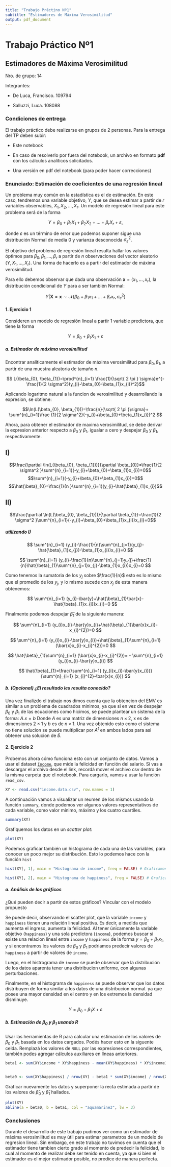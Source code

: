```yaml
---
title: "Trabajo Práctino Nº1"
subtitle: "Estimadores de Máxima Verosimilitud"
output: pdf_document
---
```


# Trabajo Práctico Nº1

## Estimadores de Máxima Verosimilitud

Nro. de grupo: 14

Integrantes:

-   De Luca, Francisco. 109794

-   Salluzzi, Luca. 108088

### Condiciones de entrega

El trabajo práctico debe realizarse en grupos de 2 personas. Para la entrega del TP deben subir:

-   Este notebook

-   En caso de resolverlo por fuera del notebook, un archivo en formato **pdf** con los cálculos analíticos solicitados.

-   Una versión en pdf del notebook (para poder hacer correcciones)

### Enunciado: Estimación de coeficientes de una regresión lineal

Un problema muy común en la estadística es el de estimación. En este caso, tendremos una variable objetivo, $Y$, que se desea estimar a partir de $r$ variables observables, $X_1, X_2, \ldots, X_r$. Un modelo de regresión lineal para este problema será de la forma

$$
Y = \beta_0+\beta_1X_1 + \beta_2X_2+\ldots+\beta_rX_r + \varepsilon,
$$

donde $\varepsilon$ es un término de error que podemos suponer sigue una distribución Normal de media 0 y varianza desconocida $\sigma_\varepsilon^2$.

El objetivo del problema de regresión lineal resulta hallar los valores óptimos para $\beta_0, \beta_1,\ldots,\beta_r$ a partir de $n$ observaciones del vector aleatorio $(Y,X_1,\ldots,X_r)$. Una forma de hacerlo es a partir del estimador de máxima verosimilitud.

Para ello debemos observar que dada una observación $\boldsymbol{x} = (x_1,\ldots, x_r)$, la distribución condicional de $Y$ para a ser también Normal:

$$
Y|\boldsymbol{X}=\boldsymbol{x} \sim \mathcal{N}(\beta_0+\beta_1x_1+\ldots+\beta_rx_r, \sigma_\varepsilon^2)
$$

#### 1. Ejercicio 1

Consideren un modelo de regresión lineal a partir 1 variable predictora, que tiene la forma

$$
Y = \beta_0 + \beta_1X_1 +\varepsilon
$$

##### a. Estimador de máxima verosimilitud

Encontrar analíticamente el estimador de máxima verosimilitud para $\beta_0,\beta_1$, a partir de una muestra aleatoria de tamaño $n$.


$$
L(\beta_{0}, \beta_{1})=\prod^{n}_{i=1} \frac{1}{\sqrt{ 2 \pi } \sigma}e^{-\frac{1}{2 \sigma^2}(y_{i}-\beta_{0}-\beta_{1}x_{i})^2}$$

Aplicando logaritmo natural a la funcion de verosimilitud y desarrollando la expresion, se obtiene:

$$\ln(L(\beta_{0}, \beta_{1}))=\frac{n}{\sqrt{ 2 \pi  }\sigma}+ \sum^{n}_{i=1}\frac {1}{2 \sigma^2}(-y_{i}+\beta_{0}+\beta_{1}x_{i})^2
$$

Ahora, para obtener el estimador de maxima verosimilitud, se debe derivar la expresion anterior respecto a $\beta_{0}$ y $\beta_{1}$, igualar a cero y despejar $\beta_{0}$ y $\beta_{1}$, respectivamente.

## I)
$$\frac{\partial \ln(L(\beta_{0}, \beta_{1}))}{\partial \beta_{0}}=\frac{1}{2 \sigma^2 }\sum^{n}_{i=1}(-y_{i}+\beta_{0}+\beta_{1}x_{i})=0$$
$$\sum^{n}_{i=1}(-y_{i}+\beta_{0}+\beta_{1}x_{i})=0$$
$$\hat{\beta}_{0}=\frac{1}{n }\sum^{n}_{i=1}(y_{i}-\hat{\beta}_{1}x_{i})$$

## II)

$$\frac{\partial \ln(L(\beta_{0}, \beta_{1}))}{\partial \beta_{1}}=\frac{1}{2 \sigma^2 }\sum^{n}_{i=1}(-y_{i}+\beta_{0}+\beta_{1}x_{i})x_{i}=0$$

##### utilizando I)

$$ 
\sum^{n}_{i=1} (y_{i}-\frac{1}{n}\sum^{n}_{j=1}(y_{j}-\hat{\beta}_{1}x_{j})-\beta_{1}x_{i})x_{i}=0
$$

$$
\sum^{n}_{i=1} (y_{i}-\frac{1}{n}\sum^{n}_{j=1}y_{j}+\frac{1}{n}\hat{\beta}_{1}\sum^{n}_{j=1}x_{j}-\beta_{1}x_{i})x_{i}=0
$$

Como tenemos la sumatoria de los $y_{j}$ sobre $\frac{1}{n}$ esto es lo mismo que el promedio de los $y_{j}$, y lo mismo sucede con $x_{j}$ de esta manera obtenemos:

$$
\sum^{n}_{i=1} (y_{i}-\bar{y}+\hat{\beta}_{1}\bar{x}-\hat{\beta}_{1}x_{i})x_{i}=0
$$

Finalmente podemos despejar $\hat{\beta}_{1}$ de la siguiente manera:

$$
\sum^{n}_{i=1} (y_{i}x_{i}-\bar{y}x_{i}+\hat{\beta}_{1}\bar{x}x_{i}-x_{i}^{2})=0
$$

$$
\sum^{n}_{i=1} (y_{i}x_{i}-\bar{y}x_{i})+\hat{\beta}_{1}\sum^{n}_{i=1} (\bar{x}x_{i}-x_{i}^{2})=0
$$

$$
\hat{\beta}_{1}\sum^{n}_{i=1} (\bar{x}x_{i}-x_{i}^{2})= - \sum^{n}_{i=1} (y_{i}x_{i}-\bar{y}x_{i})
$$

$$
\hat{\beta}_{1}=\frac{\sum^{n}_{i=1} (y_{i}x_{i}-\bar{y}x_{i})}{\sum^{n}_{i=1} (x_{i}^{2}-\bar{x}x_{i})}
$$

##### b. (Opcional) ¿El resultado les resulta conocido?
Una vez finalizdo el trabajo nos dimos cuenta que la obtencion del EMV es similar a un problema de cuadrados minimos, ya que si en vez de despejar $\beta_0$ y $\beta_1$ de las ecuaciones como hicimos, se puede plantear un sistema de la forma:
$A.x=b$ 
Donde $A$ es una matriz de dimensiones $n \times 2$, x es de dimensiones $2 \times 1$ y $b$ es de $n \times 1$. Una vez obtenido esto como el sistema no tiene solucion se puede multiplicar por $A^t$ en ambos lados para asi obtener una solucion de $\hat{b}$.


#### 2. Ejercicio 2

Probemos ahora cómo funciona esto con un conjunto de datos. Vamos a usar el dataset [`Income`](https://www.scribbr.com/wp-content/uploads//2020/02/income.data_.zip), que mide la felicidad en función del salario. Si vas a descargar el archivo desde el link, recordá mover el archivo csv dentro de la misma carpeta que el notebook. Para cargarlo, vamos a usar la función `read_csv`.

```r
XY <- read.csv("income.data.csv", row.names = 1)
```

A continuación vamos a visualizar un reumen de los mismos usando la función `summary`, donde podemos ver algunos valores representativos de cada variable, como valor mínimo, máximo y los cuatro cuartiles.

```r
summary(XY)
```

Grafiquemos los datos en un *scatter plot:*

```r
plot(XY)
```

Podemos graficar también un histograma de cada una de las variables, para conocer un poco mejor su distribución. Esto lo podemos hace con la función `hist`

```r
hist(XY[, 1], main = "Histograma de income", freq = FALSE) # Graficamos la columna income
```

```r
hist(XY[, 2], main = "Histograma de happiness", freq = FALSE) # Graficamos la columna happiness
```

##### a. Análisis de los gráficos

¿Qué pueden decir a partir de estos gráficos? Vincular con el modelo propuesto


Se puede decir, observando el scatter plot, que la variable `income` y `happiness` tienen una relación lineal positiva. Es decir, a medida que aumenta el ingreso, aumenta la felicidad. 
Al tener únicamente la variable objetivo (`happiness`) y una sola predictora (`income`), podemos buscar si existe una relacion lineal entre `income` y `happiness` de la forma  $y= \beta_0 + \beta_1x_1$, y si encontramos los valores de $\beta_0$ y $\beta_1$ podriamos predecir valores de `happiness` a partir de valores de `income`.

Luego, en el histrograma de `income` se puede observar que la distribución de los datos aparenta tener una distribucion uniforme, con algunas perturbaciones.

Finalmente, en el histograma de `happiness` se puede observar que los datos distribuyen de forma similar a los datos de una distribucion normal. ya que posee una mayor densidad en el centro y en los extremos la densidad disminuye.

$$
Y = \beta_0 + \beta_1 X + \varepsilon
$$

##### b. Estimación de $\beta_0$ y $\beta_1$ usando R

Usar las herramientas de R para calcular una estimación de los valores de $\beta_0$ y $\beta_1$ basada en los datos cargados. Podés hacer esto en la siguente celda. Remplazá los valores de `NULL` por las expresiones correspondientes, también podes agregar cálculos auxiliares en líneas anteriores.

```r
beta1 <- sum(XY$income * XY$happiness - mean(XY$happiness) * XY$income) /  sum(XY$income ^ 2 - mean(XY$income) * XY$income)


beta0 <- sum(XY$happiness) / nrow(XY) - beta1 * sum(XY$income) / nrow(XY)
```

Graficar nuevamente los datos y superponer la recta estimada a partir de los valores de $\hat\beta_0$ y $\hat\beta_1$ hallados.

```r
plot(XY)
abline(a = beta0, b = beta1, col = "aquamarine3", lw = 3)
```

### Conclusiones

Durante el desarrollo de este trabajo pudimos ver como un estimador de máxima verosimilitud es muy útil para estimar parametros de un modelo de regresion lineal. Sin embargo, en este trabajo no tuvimos en cuenta que el estimador tiene tambien cierto grado al momento de predecir la felicidad, lo cual al momento de realizar debe ser tenido en cuenta, ya que si bien el estimador es el mejor estimador posible, no predice de manera perfecta.
